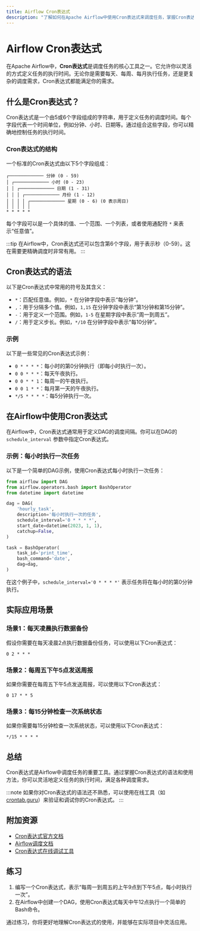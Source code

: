 ```yaml
---
title: Airflow Cron表达式
description: "了解如何在Apache Airflow中使用Cron表达式来调度任务，掌握Cron表达式的语法和实际应用场景。"
---
```


# Airflow Cron表达式

在Apache Airflow中，**Cron表达式**是调度任务的核心工具之一。它允许你以灵活的方式定义任务的执行时间。无论你是需要每天、每周、每月执行任务，还是更复杂的调度需求，Cron表达式都能满足你的需求。

## 什么是Cron表达式？

Cron表达式是一个由5或6个字段组成的字符串，用于定义任务的调度时间。每个字段代表一个时间单位，例如分钟、小时、日期等。通过组合这些字段，你可以精确地控制任务的执行时间。

### Cron表达式的结构

一个标准的Cron表达式由以下5个字段组成：

```
┌───────────── 分钟 (0 - 59)
│ ┌───────────── 小时 (0 - 23)
│ │ ┌───────────── 日期 (1 - 31)
│ │ │ ┌───────────── 月份 (1 - 12)
│ │ │ │ ┌───────────── 星期 (0 - 6) (0 表示周日)
│ │ │ │ │
* * * * *
```

每个字段可以是一个具体的值、一个范围、一个列表，或者使用通配符 `*` 来表示“任意值”。

:::tip
在Airflow中，Cron表达式还可以包含第6个字段，用于表示秒（0-59）。这在需要更精确调度时非常有用。
:::

## Cron表达式的语法

以下是Cron表达式中常用的符号及其含义：

- `*`：匹配任意值。例如，`*` 在分钟字段中表示“每分钟”。
- `,`：用于分隔多个值。例如，`1,15` 在分钟字段中表示“第1分钟和第15分钟”。
- `-`：用于定义一个范围。例如，`1-5` 在星期字段中表示“周一到周五”。
- `/`：用于定义步长。例如，`*/10` 在分钟字段中表示“每10分钟”。

### 示例

以下是一些常见的Cron表达式示例：

- `0 * * * *`：每小时的第0分钟执行（即每小时执行一次）。
- `0 0 * * *`：每天午夜执行。
- `0 0 * * 1`：每周一的午夜执行。
- `0 0 1 * *`：每月第一天的午夜执行。
- `*/5 * * * *`：每5分钟执行一次。

## 在Airflow中使用Cron表达式

在Airflow中，Cron表达式通常用于定义DAG的调度间隔。你可以在DAG的 `schedule_interval` 参数中指定Cron表达式。

### 示例：每小时执行一次任务

以下是一个简单的DAG示例，使用Cron表达式每小时执行一次任务：

```python
from airflow import DAG
from airflow.operators.bash import BashOperator
from datetime import datetime

dag = DAG(
    'hourly_task',
    description='每小时执行一次的任务',
    schedule_interval='0 * * * *',
    start_date=datetime(2023, 1, 1),
    catchup=False,
)

task = BashOperator(
    task_id='print_time',
    bash_command='date',
    dag=dag,
)
```

在这个例子中，`schedule_interval='0 * * * *'` 表示任务将在每小时的第0分钟执行。

## 实际应用场景

### 场景1：每天凌晨执行数据备份

假设你需要在每天凌晨2点执行数据备份任务，可以使用以下Cron表达式：

```plaintext
0 2 * * *
```

### 场景2：每周五下午5点发送周报

如果你需要在每周五下午5点发送周报，可以使用以下Cron表达式：

```plaintext
0 17 * * 5
```

### 场景3：每15分钟检查一次系统状态

如果你需要每15分钟检查一次系统状态，可以使用以下Cron表达式：

```plaintext
*/15 * * * *
```

## 总结

Cron表达式是Airflow中调度任务的重要工具。通过掌握Cron表达式的语法和使用方法，你可以灵活地定义任务的执行时间，满足各种调度需求。

:::note
如果你对Cron表达式的语法还不熟悉，可以使用在线工具（如 [crontab.guru](https://crontab.guru/)）来验证和调试你的Cron表达式。
:::

## 附加资源

- [Cron表达式官方文档](https://en.wikipedia.org/wiki/Cron)
- [Airflow调度文档](https://airflow.apache.org/docs/apache-airflow/stable/concepts/scheduling.html)
- [Cron表达式在线调试工具](https://crontab.guru/)

## 练习

1. 编写一个Cron表达式，表示“每周一到周五的上午9点到下午5点，每小时执行一次”。
2. 在Airflow中创建一个DAG，使用Cron表达式每天中午12点执行一个简单的Bash命令。

通过练习，你将更好地理解Cron表达式的使用，并能够在实际项目中灵活应用。